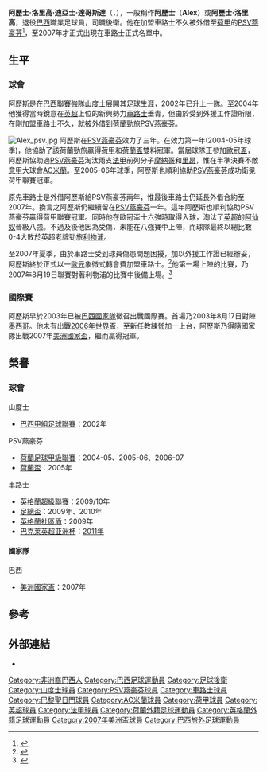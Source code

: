 {{noteTA
|G1=uefa
|G2=足球
|T=zh:阿莱士;zh-hans:阿莱士;zh-hk:阿歷士·洛里高;zh-tw:亞萊士;
|1=zh:阿莱士;zh-hans:阿莱士;zh-hk:阿歷士;zh-tw:亞萊士;
|2=zh:迪亚斯;zh-hans:迪亚斯;zh-hk:迪亞士;zh-tw:迪亞斯;
|3=zh:科斯塔;zh-hans:科斯塔;zh-hk:哥斯達;zh-tw:科斯塔;
|4=zh:罗德里戈;zh-hans:罗德里戈;zh-hk:洛里高;zh-tw:羅德里戈;
}}
{{Football player infobox
| playername = 阿歷斯<br />''Alex''
| image = [[File:Alex_chelsea_3.jpg|240px]]
| fullname = Alex Rodrigo Dias da Costa
| height = {{height|metres=1.91}}
| nickname = 坦克車 (The Tank) 
| dateofbirth = {{birth date and age|1982|6|17|df=y}}
| cityofbirth = [[尼泰罗伊|尼泰罗伊]]
| countryofbirth = [[巴西|巴西]]
| currentclub = 
| clubnumber = 
| position = [[後衞|後衞]]
| youthyears = 2000
| youthclubs = 
| years = 2002-2004<br />2004-2012<br />2004-2007<br />2012-2014<br />2014-2016
| clubs =[[山度士足球會|山度士]]<br />[[車路士|車路士]]<br />→ [[PSV燕豪芬|PSV燕豪芬]]<br />[[巴黎圣日耳曼足球俱乐部|巴黎聖日門]]<br />[[AC米蘭|AC米蘭]]
| caps(goals) = 57 (12)<br />87 {{0}}(7)<br />84 (12)<br />{{0}}70 {{0}}(6)<br />{{0}}35 {{0}}(3)
| nationalyears = 2003-
| nationalteam = [[巴西國家足球隊|巴西]]
| nationalcaps(goals) = 18 {{0}}(0)
| pcupdate =  2016年1月31日
| ntupdate =  2012年5月31日
}}
'''阿歷士·洛里高·迪亞士·達哥斯達'''（{{lang-pt|'''Alex Rodrigo Dias da Costa'''}}，{{bd|1982年|6月17日|catidx=Alex}}），一般稱作'''阿歷士'''（'''Alex'''）或'''阿歷士·洛里高'''，退役[[巴西|巴西]]職業足球員，司職後衛。他在加盟車路士不久被外借至[[荷甲|荷甲]]的[[PSV燕豪芬|PSV燕豪芬]]<ref>{{cite web | title=Chelsea target Alex earns permit | trans_title=車路士把阿歷斯租借 | work=BBC Football | url=http://news.bbc.co.uk/sport1/hi/football/teams/c/chelsea/6274174.stm | accessdate=2007年8月2日 | archive-date=2019年7月13日 | archive-url=https://web.archive.org/web/20190713133737/http://news.bbc.co.uk/sport2/hi/football/teams/c/chelsea/6274174.stm | dead-url=no }}</ref>，至2007年才正式出現在車路士正式名單中。

== 生平 ==
=== 球會 ===
阿歷斯是在[[巴西足球甲級聯賽|巴西聯賽]]強隊[[山度士足球會|山度士]]展開其足球生涯，2002年已升上一隊。至2004年他獲得當時銳意在[[英超|英超]]上位的新興勢力[[車路士|車路士]]垂青，但由於受到外援工作證所限，在剛加盟車路士不久，就被外借到[[荷蘭|荷蘭]]勁旅[[PSV燕豪芬|PSV燕豪芬]]。

[[File:Alex_psv.jpg|thumb]]
阿歷斯在[[PSV燕豪芬|PSV燕豪芬]]效力了三年。在效力第一年(2004-05年球季)，他協助了該荷蘭勁旅贏得[[荷蘭足球甲級聯賽|荷甲]]和[[荷蘭盃|荷蘭盃]]雙料冠軍。當屆球隊正參加[[歐洲聯賽冠軍盃|歐冠盃]]，阿歷斯協助過[[PSV燕豪芬|PSV燕豪芬]]淘汰兩支[[法甲|法甲]]前列分子[[摩納哥足球會|摩納哥]]和[[里昂足球會|里昂]]，惟在半準決賽不敵[[意甲|意甲]]大球會[[AC米蘭|AC米蘭]]。至2005-06年球季，阿歷斯也順利協助[[PSV燕豪芬|PSV燕豪芬]]成功衛冕荷甲聯賽冠軍。

原先車路士是外借阿歷斯給PSV燕豪芬兩年，惟最後車路士仍延長外借合約至2007年。換言之阿歷斯仍繼續留在[[PSV燕豪芬|PSV燕豪芬]]一年。這年阿歷斯也順利協助PSV燕豪芬贏得荷甲聯賽冠軍。同時他在歐冠盃十六強時取得入球，淘汰了[[英超|英超]]的[[阿仙奴|阿仙奴]]晉級八強。不過及後他因為受傷，未能在八強賽中上陣，而球隊最終以總比數0-4大敗於英超老牌勁旅[[利物浦足球俱樂部|利物浦]]。

至2007年夏季，由於車路士受到球員傷患問題困擾，加以外援工作證已經辦妥，阿歷斯終於正式以一[[歐元|歐元]]象徵式轉會費加盟車路士。<ref>{{cite web| title=阿歷斯準備轉到車路士| work=Sky Sports| url=http://home.skysports.com/list.aspx?hlid=464311&plid=42061&clid=8&cpid=8| accessdate=2007年6月5日}}{{dead link|date=2018年5月 |bot=InternetArchiveBot |fix-attempted=yes }}</ref>他第一場上陣的比賽，乃2007年8月19日聯賽對著利物浦的比賽中後備上場。<ref>{{cite web | title=Liverpool 1-1 Chelsea | trans_title=利物浦1-1車路士 | work=BBC體育 | url=http://news.bbc.co.uk/sport1/hi/football/eng_prem/6941876.stm | accessdate=2007年8月19日 | archive-date=2009年2月3日 | archive-url=https://web.archive.org/web/20090203075420/http://news.bbc.co.uk/sport1/hi/football/eng_prem/6941876.stm | dead-url=no }}</ref>

=== 國際賽 ===
阿歷斯早於2003年已被[[巴西國家足球隊|巴西國家隊]]徵召出戰國際賽。首場乃2003年8月17日對陣[[墨西哥國家足球隊|墨西哥]]。他未有出戰[[2006年世界盃|2006年世界盃]]，至新任教練[[鄧加|鄧加]]一上台，阿歷斯乃得隨國家隊出戰2007年[[美洲國家盃|美洲國家盃]]，繼而贏得冠軍。

== 榮譽 ==
===球會===
;山度士
* [[巴西足球甲级联赛|巴西甲組足球聯賽]]：2002年

;PSV燕豪芬
* [[荷兰足球甲级联赛|荷蘭足球甲級聯賽]]：2004-05、2005-06、2006-07
* [[荷蘭盃|荷蘭盃]]：2005年

;車路士
* [[英超|英格蘭超級聯賽]]：2009/10年
* [[英格蘭足總盃|足總盃]]：2009年、2010年
* [[英格蘭社區盾|英格蘭社區盾]]：2009年
* [[巴克莱英超亚洲杯|巴克莱英超亚洲杯]]：[[2011年巴克萊亞洲錦標賽|2011年]]

====國家隊====
;巴西
* [[美洲盃足球賽|美洲國家盃]]：2007年

== 參考 ==
{{reflist}}

== 外部連結 ==
* {{soccerbase|id=39553|name=阿歷士}}

{{DEFAULTSORT:Alex}}
[[Category:非洲裔巴西人|Category:非洲裔巴西人]]
[[Category:巴西足球運動員|Category:巴西足球運動員]]
[[Category:足球後衛|Category:足球後衛]]
[[Category:山度士球員|Category:山度士球員]]
[[Category:PSV燕豪芬球員|Category:PSV燕豪芬球員]]
[[Category:車路士球員|Category:車路士球員]]
[[Category:巴黎聖日門球員|Category:巴黎聖日門球員]]
[[Category:AC米蘭球員|Category:AC米蘭球員]]
[[Category:荷甲球員|Category:荷甲球員]]
[[Category:英超球員|Category:英超球員]]
[[Category:法甲球員|Category:法甲球員]]
[[Category:荷蘭外籍足球運動員|Category:荷蘭外籍足球運動員]]
[[Category:英格蘭外籍足球運動員|Category:英格蘭外籍足球運動員]]
[[Category:2007年美洲盃球員|Category:2007年美洲盃球員]]
[[Category:巴西旅外足球運動員|Category:巴西旅外足球運動員]]